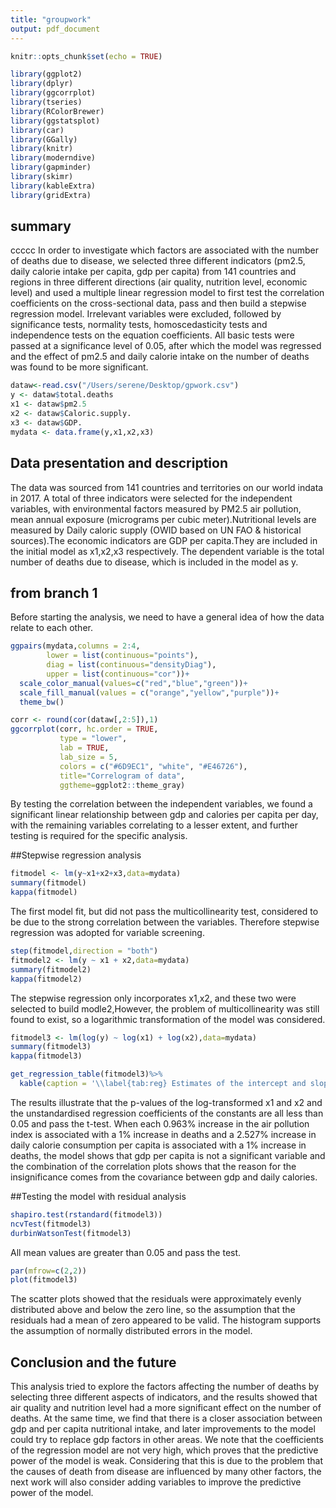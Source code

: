 ```yaml
---
title: "groupwork"
output: pdf_document
---
```


```r
knitr::opts_chunk$set(echo = TRUE)
```

```r
library(ggplot2)
library(dplyr)
library(ggcorrplot)
library(tseries)
library(RColorBrewer)
library(ggstatsplot)
library(car)
library(GGally)
library(knitr)
library(moderndive)
library(gapminder)
library(skimr)
library(kableExtra)
library(gridExtra)
```


## summary

ccccc In order to investigate which factors are associated with the number of deaths due to disease, we selected three different indicators (pm2.5, daily calorie intake per capita, gdp per capita) from 141 countries and regions in three different directions (air quality, nutrition level, economic level) and used a multiple linear regression model to first test the correlation coefficients on the cross-sectional data, pass and then build a stepwise regression model. Irrelevant variables were excluded, followed by significance tests, normality tests, homoscedasticity tests and independence tests on the equation coefficients. All basic tests were passed at a significance level of 0.05, after which the model was regressed and the effect of pm2.5 and daily calorie intake on the number of deaths was found to be more significant.


```r
dataw<-read.csv("/Users/serene/Desktop/gpwork.csv")
y <- dataw$total.deaths
x1 <- dataw$pm2.5
x2 <- dataw$Caloric.supply.
x3 <- dataw$GDP.
mydata <- data.frame(y,x1,x2,x3)
```

## Data presentation and description
The data was sourced from 141 countries and territories on our world indata in 2017. 
A total of three indicators were selected for the independent variables, with environmental factors measured by PM2.5 air pollution, mean annual exposure (micrograms per cubic meter).Nutritional levels are measured by Daily caloric supply (OWID based on UN FAO & historical sources).The economic indicators are GDP per capita.They are included in the initial model as x1,x2,x3 respectively.
The dependent variable is the total number of deaths due to disease, which is included in the model as y.

## from branch 1

Before starting the analysis, we need to have a general idea of how the data relate to each other. 

```r
ggpairs(mydata,columns = 2:4,
        lower = list(continuous="points"),
        diag = list(continuous="densityDiag"),
        upper = list(continuous="cor"))+
  scale_color_manual(values=c("red","blue","green"))+
  scale_fill_manual(values = c("orange","yellow","purple"))+
  theme_bw()
```

```r
corr <- round(cor(dataw[,2:5]),1)
ggcorrplot(corr, hc.order = TRUE, 
           type = "lower", 
           lab = TRUE, 
           lab_size = 5, 
           colors = c("#6D9EC1", "white", "#E46726"), 
           title="Correlogram of data", 
           ggtheme=ggplot2::theme_gray)

```

By testing the correlation between the independent variables, we found a significant linear relationship between gdp and calories per capita per day, with the remaining variables correlating to a lesser extent, and further testing is required for the specific analysis.

##Stepwise regression analysis

```r
fitmodel <- lm(y~x1+x2+x3,data=mydata)
summary(fitmodel)
kappa(fitmodel)
```

The first model fit, but did not pass the multicollinearity test, considered to be due to the strong correlation between the variables. Therefore stepwise regression was adopted for variable screening.

```r
step(fitmodel,direction = "both")
fitmodel2 <- lm(y ~ x1 + x2,data=mydata)
summary(fitmodel2)
kappa(fitmodel2)
```

The stepwise regression only incorporates x1,x2, and these two were selected to build modle2,However, the problem of multicollinearity was still found to exist, so a logarithmic transformation of the model was considered.

```r
fitmodel3 <- lm(log(y) ~ log(x1) + log(x2),data=mydata)
summary(fitmodel3)
kappa(fitmodel3) 

get_regression_table(fitmodel3)%>%
  kable(caption = '\\label{tab:reg} Estimates of the intercept and slope from the fitted linear regression model.',format = "latex")

```

The results illustrate that the p-values of the log-transformed x1 and x2 and the unstandardised regression coefficients of the constants are all less than 0.05 and pass the t-test. When each 0.963% increase in the air pollution index is associated with a 1% increase in deaths and a 2.527% increase in daily calorie consumption per capita is associated with a 1% increase in deaths, the model shows that gdp per capita is not a significant variable and the combination of the correlation plots shows that the reason for the insignificance comes from the covariance between gdp and daily calories.


##Testing the model with residual analysis

```r
shapiro.test(rstandard(fitmodel3)) 
ncvTest(fitmodel3)
durbinWatsonTest(fitmodel3)
```
All mean values are greater than 0.05 and pass the test.

```r
par(mfrow=c(2,2))
plot(fitmodel3)
```

The scatter plots showed that the residuals were approximately evenly distributed above and below the zero line, so the assumption that the residuals had a mean of zero appeared to be valid. The histogram supports the assumption of normally distributed errors in the model.

## Conclusion and the future

This analysis tried to explore the factors affecting the number of deaths by selecting three different aspects of indicators, and the results showed that air quality and nutrition level had a more significant effect on the number of deaths. At the same time, we find that there is a closer association between gdp and per capita nutritional intake, and later improvements to the model could try to replace gdp factors in other areas.
We note that the coefficients of the regression model are not very high, which proves that the predictive power of the model is weak. Considering that this is due to the problem that the causes of death from disease are influenced by many other factors, the next work will also consider adding variables to improve the predictive power of the model.

